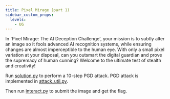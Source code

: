 ---
title: Pixel Mirage (part 1)
sidebar_custom_props:
  levels:
    - UG
---


In 'Pixel Mirage: The AI Deception Challenge', your mission is to subtly alter an image so it fools advanced AI recognition systems, while ensuring changes are almost imperceptible to the human eye. With only a small pixel variation at your disposal, can you outsmart the digital guardian and prove the supremacy of human cunning? Welcome to the ultimate test of stealth and creativity!

<Spoilers type="writeup">

Run [solution.py](solution.py) to perform a 10-step PGD attack. PGD attack is implemented in [attack_util.py](attack_util.py).

Then run [interact.py](interact.py) to submit the image and get the flag.

</Spoilers>
